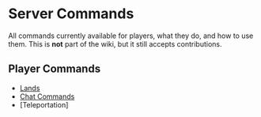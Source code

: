 # Server Commands

All commands currently available for players, what they do, and how to use them. This is **not** part of the wiki, but it still accepts contributions.

## Player Commands

 - [Lands](lands)
 - [Chat Commands](chat-commands)
 - [Teleportation]